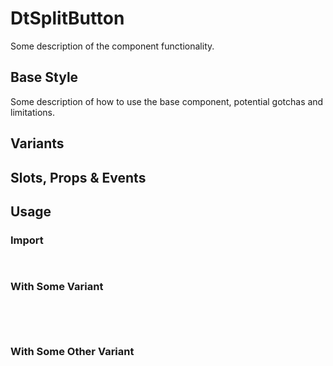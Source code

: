 
<Meta of={DtSplitButtonStories}/>

# DtSplitButton

<Subtitle>
  Some description of the component functionality.
</Subtitle>

## Base Style

Some description of how to use the base component, potential gotchas and limitations.

<Canvas of={DtSplitButtonStories.Default} />

## Variants

<Canvas of={DtSplitButtonStories.Variants} />

## Slots, Props & Events

<Controls />

## Usage

### Import

```jsx
import { DtSplitButton } from '@dialpad/dialtone-vue';
```

### With Some Variant

```jsx
<dt-split-button
  some="variant"
/>
```

### With Some Other Variant

```jsx
<dt-split-button
  some-other="variant"
/>
```
